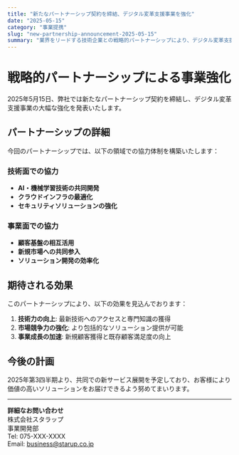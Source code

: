 ```yaml
---
title: "新たなパートナーシップ契約を締結、デジタル変革支援事業を強化"
date: "2025-05-15"
category: "事業提携"
slug: "new-partnership-announcement-2025-05-15"
summary: "業界をリードする技術企業との戦略的パートナーシップにより、デジタル変革支援事業の更なる強化を図ります。"
---
```


# 戦略的パートナーシップによる事業強化

2025年5月15日、弊社では新たなパートナーシップ契約を締結し、デジタル変革支援事業の大幅な強化を発表いたします。

## パートナーシップの詳細

今回のパートナーシップでは、以下の領域での協力体制を構築いたします：

### 技術面での協力
- **AI・機械学習技術の共同開発**
- **クラウドインフラの最適化**
- **セキュリティソリューションの強化**

### 事業面での協力
- **顧客基盤の相互活用**
- **新規市場への共同参入**
- **ソリューション開発の効率化**

## 期待される効果

このパートナーシップにより、以下の効果を見込んでおります：

1. **技術力の向上**: 最新技術へのアクセスと専門知識の獲得
2. **市場競争力の強化**: より包括的なソリューション提供が可能
3. **事業成長の加速**: 新規顧客獲得と既存顧客満足度の向上

## 今後の計画

2025年第3四半期より、共同での新サービス展開を予定しており、お客様により価値の高いソリューションをお届けできるよう努めてまいります。

---

**詳細なお問い合わせ**  
株式会社スタラップ  
事業開発部  
Tel: 075-XXX-XXXX  
Email: business@starup.co.jp